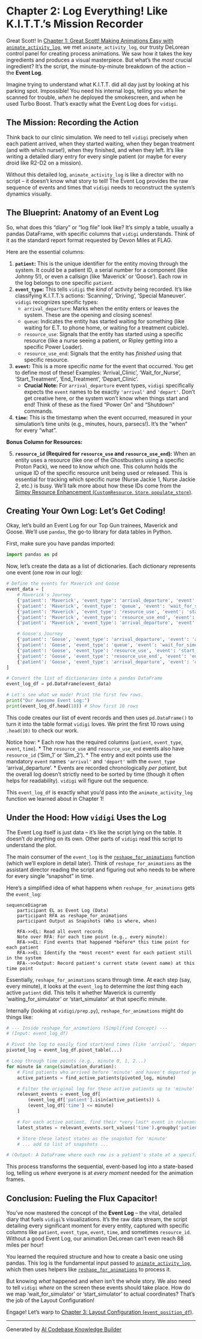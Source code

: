 # Chapter 2: Log Everything! Like K.I.T.T.'s Mission Recorder

Great Scott! In [Chapter 1: Great Scott! Making Animations Easy with `animate_activity_log`](01_animation_facade_animate_activity_log_.qmd), we met `animate_activity_log`, our trusty DeLorean control panel for creating process animations. We saw how it takes the key ingredients and produces a visual masterpiece. But what's the *most* crucial ingredient? It's the script, the minute-by-minute breakdown of the action – the **Event Log**.

Imagine trying to understand what K.I.T.T. did all day just by looking at his parking spot. Impossible! You need his internal logs, telling you *when* he scanned for trouble, *when* he deployed the smokescreen, and *when* he used Turbo Boost. That's exactly what the Event Log does for `vidigi`.

## The Mission: Recording the Action

Think back to our clinic simulation. We need to tell `vidigi` precisely when each patient arrived, when they started waiting, when they began treatment (and with which nurse!), when they finished, and when they left. It's like writing a detailed diary entry for every single patient (or maybe for every droid like R2-D2 on a mission).

Without this detailed log, `animate_activity_log` is like a director with no script – it doesn't know what story to tell! The Event Log provides the raw sequence of events and times that `vidigi` needs to reconstruct the system's dynamics visually.

## The Blueprint: Anatomy of an Event Log

So, what does this "diary" or "log file" look like? It's simply a table, usually a pandas DataFrame, with specific columns that `vidigi` understands. Think of it as the standard report format requested by Devon Miles at FLAG.

Here are the essential columns:

1.  **`patient`:** This is the unique identifier for the entity moving through the system. It could be a patient ID, a serial number for a component (like Johnny 5!), or even a callsign (like 'Maverick' or 'Goose'). Each row in the log belongs to one specific `patient`.
2.  **`event_type`:** This tells `vidigi` the *kind* of activity being recorded. It's like classifying K.I.T.T.'s actions: 'Scanning', 'Driving', 'Special Maneuver'. `vidigi` recognizes specific types:
    *   `arrival_departure`: Marks when the entity enters or leaves the system. These are the opening and closing scenes!
    *   `queue`: Indicates the entity has started waiting for something (like waiting for E.T. to phone home, or waiting for a treatment cubicle).
    *   `resource_use`: Signals that the entity has started using a specific resource (like a nurse seeing a patient, or Ripley getting into a specific Power Loader).
    *   `resource_use_end`: Signals that the entity has *finished* using that specific resource.
3.  **`event`:** This is a more specific *name* for the event that occurred. You get to define most of these! Examples: 'Arrival_Clinic', 'Wait_for_Nurse', 'Start_Treatment', 'End_Treatment', 'Depart_Clinic'.
    *   **Crucial Note:** For `arrival_departure` event types, `vidigi` specifically expects the `event` names to be exactly `'arrival'` and `'depart'`. Don't get creative here, or the system won't know when things start and end! Think of these as the fixed "Power On" and "Shutdown" commands.
4.  **`time`:** This is the timestamp when the event occurred, measured in your simulation's time units (e.g., minutes, hours, parsecs!). It's the "when" for every "what".

**Bonus Column for Resources:**

5.  **`resource_id` (Required for `resource_use` and `resource_use_end`):** When an entity uses a resource (like one of the Ghostbusters using a specific Proton Pack), we need to know *which* one. This column holds the unique ID of the specific resource unit being used or released. This is essential for tracking which specific nurse (Nurse Jackie 1, Nurse Jackie 2, etc.) is busy. We'll talk more about how these IDs come from the [Simpy Resource Enhancement (`CustomResource`, `Store`, `populate_store`)](04_simpy_resource_enhancement_customresource_store_populate_store_.qmd).

## Creating Your Own Log: Let's Get Coding!

Okay, let's build an Event Log for our Top Gun trainees, Maverick and Goose. We'll use `pandas`, the go-to library for data tables in Python.

First, make sure you have pandas imported:

```python
import pandas as pd
```

Now, let's create the data as a list of dictionaries. Each dictionary represents one event (one row in our log):

```python
# Define the events for Maverick and Goose
event_data = [
    # Maverick's Journey
    {'patient': 'Maverick', 'event_type': 'arrival_departure', 'event': 'arrival', 'time': 0},
    {'patient': 'Maverick', 'event_type': 'queue', 'event': 'wait_for_simulator', 'time': 1}, # Starts waiting
    {'patient': 'Maverick', 'event_type': 'resource_use', 'event': 'start_simulator', 'time': 10, 'resource_id': 'Sim_1'}, # Got Simulator 1
    {'patient': 'Maverick', 'event_type': 'resource_use_end', 'event': 'end_simulator', 'time': 50, 'resource_id': 'Sim_1'}, # Finished Sim 1
    {'patient': 'Maverick', 'event_type': 'arrival_departure', 'event': 'depart', 'time': 55},

    # Goose's Journey
    {'patient': 'Goose', 'event_type': 'arrival_departure', 'event': 'arrival', 'time': 5},
    {'patient': 'Goose', 'event_type': 'queue', 'event': 'wait_for_simulator', 'time': 6}, # Starts waiting
    {'patient': 'Goose', 'event_type': 'resource_use', 'event': 'start_simulator', 'time': 15, 'resource_id': 'Sim_2'}, # Got Simulator 2
    {'patient': 'Goose', 'event_type': 'resource_use_end', 'event': 'end_simulator', 'time': 65, 'resource_id': 'Sim_2'}, # Finished Sim 2
    {'patient': 'Goose', 'event_type': 'arrival_departure', 'event': 'depart', 'time': 70}
]

# Convert the list of dictionaries into a pandas DataFrame
event_log_df = pd.DataFrame(event_data)

# Let's see what we made! Print the first few rows.
print("Our Awesome Event Log:")
print(event_log_df.head(10)) # Show first 10 rows
```

This code creates our list of event records and then uses `pd.DataFrame()` to turn it into the table format `vidigi` loves. We print the first 10 rows using `.head(10)` to check our work.

Notice how:
*   Each row has the required columns (`patient`, `event_type`, `event`, `time`).
*   The `resource_use` and `resource_use_end` events also have `resource_id` ('Sim\_1' or 'Sim\_2').
*   The entry and exit points use the mandatory `event` names `'arrival'` and `'depart'` with the `event_type` 'arrival\_departure'.
*   Events are recorded chronologically *per patient*, but the overall log doesn't strictly need to be sorted by time (though it often helps for readability). `vidigi` will figure out the sequence.

This `event_log_df` is exactly what you'd pass into the `animate_activity_log` function we learned about in Chapter 1!

## Under the Hood: How `vidigi` Uses the Log

The Event Log itself is just data – it's like the script lying on the table. It doesn't *do* anything on its own. Other parts of `vidigi` read this script to understand the plot.

The main consumer of the `event_log` is the [`reshape_for_animations`](05_snapshot_preparation_reshape_for_animations_generate_animation_df_.qmd) function (which we'll explore in detail later). Think of `reshape_for_animations` as the assistant director reading the script and figuring out who needs to be where for every single "snapshot" in time.

Here's a simplified idea of what happens when `reshape_for_animations` gets the `event_log`:

```mermaid
sequenceDiagram
    participant EL as Event Log (Data)
    participant RFA as reshape_for_animations
    participant Output as Snapshots (Who is where, when)

    RFA->>EL: Read all event records
    Note over RFA: For each time point (e.g., every minute):
    RFA->>EL: Find events that happened *before* this time point for each patient
    RFA->>EL: Identify the *most recent* event for each patient still in the system
    RFA-->>Output: Record patient's current state (event name) at this time point
```

Essentially, `reshape_for_animations` scans through time. At each step (say, every minute), it looks at the `event_log` to determine the *last* thing each active `patient` did. This tells it whether Maverick is currently 'waiting\_for\_simulator' or 'start\_simulator' at that specific minute.

Internally (looking at `vidigi/prep.py`), `reshape_for_animations` might do things like:

```python
# --- Inside reshape_for_animations (Simplified Concept) ---
# (Input: event_log_df)

# Pivot the log to easily find start/end times (like 'arrival', 'depart')
pivoted_log = event_log_df.pivot_table(...)

# Loop through time points (e.g., minute 0, 1, 2...)
for minute in range(simulation_duration):
    # Find patients who arrived before 'minute' and haven't departed yet
    active_patients = find_active_patients(pivoted_log, minute)

    # Filter the original log for these active patients up to 'minute'
    relevant_events = event_log_df[
        (event_log_df['patient'].isin(active_patients)) &
        (event_log_df['time'] <= minute)
    ]

    # For each active patient, find their *very last* event in relevant_events
    latest_states = relevant_events.sort_values('time').groupby('patient').tail(1)

    # Store these latest states as the snapshot for 'minute'
    # ... add to list of snapshots ...

# (Output: A DataFrame where each row is a patient's state at a specific minute)
```

This process transforms the sequential, event-based log into a state-based log, telling us *where* everyone is at *every moment* needed for the animation frames.

## Conclusion: Fueling the Flux Capacitor!

You've now mastered the concept of the **Event Log** – the vital, detailed diary that fuels `vidigi`'s visualizations. It's the raw data stream, the script detailing every significant moment for every entity, captured with specific columns like `patient`, `event_type`, `event`, `time`, and sometimes `resource_id`. Without a good Event Log, our animation DeLorean can't even reach 88 miles per hour!

You learned the required structure and how to create a basic one using pandas. This log is the fundamental input passed to [`animate_activity_log`](01_animation_facade_animate_activity_log_.qmd), which then uses helpers like [`reshape_for_animations`](05_snapshot_preparation_reshape_for_animations_generate_animation_df_.qmd) to process it.

But knowing *what* happened and *when* isn't the whole story. We also need to tell `vidigi` *where* on the screen these events should take place. How do we map 'wait\_for\_simulator' or 'start\_simulator' to actual coordinates? That's the job of the Layout Configuration!

Engage! Let's warp to [Chapter 3: Layout Configuration (`event_position_df`)](03_layout_configuration_event_position_df_.qmd).

---

Generated by [AI Codebase Knowledge Builder](https://github.com/The-Pocket/Tutorial-Codebase-Knowledge)
